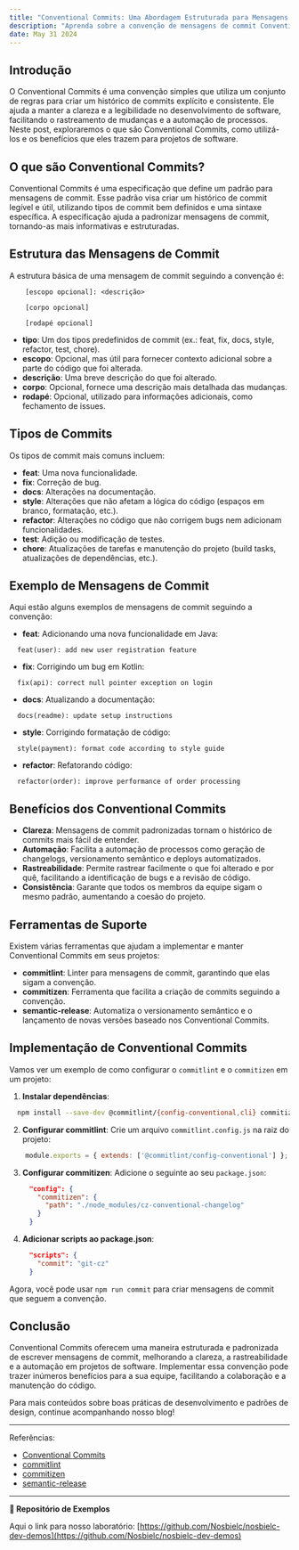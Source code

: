 ```yaml
---
title: "Conventional Commits: Uma Abordagem Estruturada para Mensagens de Commit"
description: "Aprenda sobre a convenção de mensagens de commit Conventional Commits, seus benefícios e como implementá-la em seus projetos."
date: May 31 2024
---
```


## Introdução

O Conventional Commits é uma convenção simples que utiliza um conjunto de regras para criar um histórico de commits explícito e consistente. Ele ajuda a manter a clareza e a legibilidade no desenvolvimento de software, facilitando o rastreamento de mudanças e a automação de processos. Neste post, exploraremos o que são Conventional Commits, como utilizá-los e os benefícios que eles trazem para projetos de software.

## O que são Conventional Commits?

Conventional Commits é uma especificação que define um padrão para mensagens de commit. Esse padrão visa criar um histórico de commit legível e útil, utilizando tipos de commit bem definidos e uma sintaxe específica. A especificação ajuda a padronizar mensagens de commit, tornando-as mais informativas e estruturadas.

## Estrutura das Mensagens de Commit

A estrutura básica de uma mensagem de commit seguindo a convenção é:

```
    [escopo opcional]: <descrição>

    [corpo opcional]

    [rodapé opcional]
```

- **tipo**: Um dos tipos predefinidos de commit (ex.: feat, fix, docs, style, refactor, test, chore).
- **escopo**: Opcional, mas útil para fornecer contexto adicional sobre a parte do código que foi alterada.
- **descrição**: Uma breve descrição do que foi alterado.
- **corpo**: Opcional, fornece uma descrição mais detalhada das mudanças.
- **rodapé**: Opcional, utilizado para informações adicionais, como fechamento de issues.

## Tipos de Commits

Os tipos de commit mais comuns incluem:

- **feat**: Uma nova funcionalidade.
- **fix**: Correção de bug.
- **docs**: Alterações na documentação.
- **style**: Alterações que não afetam a lógica do código (espaços em branco, formatação, etc.).
- **refactor**: Alterações no código que não corrigem bugs nem adicionam funcionalidades.
- **test**: Adição ou modificação de testes.
- **chore**: Atualizações de tarefas e manutenção do projeto (build tasks, atualizações de dependências, etc.).

## Exemplo de Mensagens de Commit

Aqui estão alguns exemplos de mensagens de commit seguindo a convenção:

- **feat**: Adicionando uma nova funcionalidade em Java:
```
  feat(user): add new user registration feature
```

- **fix**: Corrigindo um bug em Kotlin:
```
  fix(api): correct null pointer exception on login
```

- **docs**: Atualizando a documentação:
```
  docs(readme): update setup instructions
```

- **style**: Corrigindo formatação de código:
```
  style(payment): format code according to style guide
```

- **refactor**: Refatorando código:
```
  refactor(order): improve performance of order processing
```

## Benefícios dos Conventional Commits

- **Clareza**: Mensagens de commit padronizadas tornam o histórico de commits mais fácil de entender.
- **Automação**: Facilita a automação de processos como geração de changelogs, versionamento semântico e deploys automatizados.
- **Rastreabilidade**: Permite rastrear facilmente o que foi alterado e por quê, facilitando a identificação de bugs e a revisão de código.
- **Consistência**: Garante que todos os membros da equipe sigam o mesmo padrão, aumentando a coesão do projeto.

## Ferramentas de Suporte

Existem várias ferramentas que ajudam a implementar e manter Conventional Commits em seus projetos:

- **commitlint**: Linter para mensagens de commit, garantindo que elas sigam a convenção.
- **commitizen**: Ferramenta que facilita a criação de commits seguindo a convenção.
- **semantic-release**: Automatiza o versionamento semântico e o lançamento de novas versões baseado nos Conventional Commits.

## Implementação de Conventional Commits

Vamos ver um exemplo de como configurar o `commitlint` e o `commitizen` em um projeto:

1. **Instalar dependências**:
```bash
  npm install --save-dev @commitlint/{config-conventional,cli} commitizen cz-conventional-changelog
```

2. **Configurar commitlint**:
Crie um arquivo `commitlint.config.js` na raiz do projeto:
```js
    module.exports = { extends: ['@commitlint/config-conventional'] };
```

3. **Configurar commitizen**:
Adicione o seguinte ao seu `package.json`:
```json
     "config": {
       "commitizen": {
         "path": "./node_modules/cz-conventional-changelog"
       }
     }
```

4. **Adicionar scripts ao package.json**:
```json
     "scripts": {
       "commit": "git-cz"
     }
```

Agora, você pode usar `npm run commit` para criar mensagens de commit que seguem a convenção.

## Conclusão

Conventional Commits oferecem uma maneira estruturada e padronizada de escrever mensagens de commit, melhorando a clareza, a rastreabilidade e a automação em projetos de software. Implementar essa convenção pode trazer inúmeros benefícios para a sua equipe, facilitando a colaboração e a manutenção do código.

Para mais conteúdos sobre boas práticas de desenvolvimento e padrões de design, continue acompanhando nosso blog!

---

Referências:
- [Conventional Commits](https://www.conventionalcommits.org)
- [commitlint](https://github.com/conventional-changelog/commitlint)
- [commitizen](https://github.com/commitizen/cz-cli)
- [semantic-release](https://github.com/semantic-release/semantic-release)
---

**🔗 Repositório de Exemplos**

Aqui o link para nosso laboratório: [https://github.com/Nosbielc/nosbielc-dev-demos](https://github.com/Nosbielc/nosbielc-dev-demos)